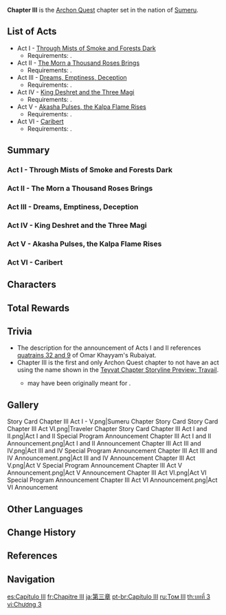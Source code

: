 {{Chapter Infobox
|chapterName     = Truth Amongst the Pages of Purana
|image           = <gallery>
Sumeru Chapter.png|Sumeru Chapter
Traveler Chapter.png|Traveler Chapter
</gallery>
|type            = Archon
|prev            = Chapter II
|next            = Chapter IV
}}
'''Chapter III''' is the [[Archon Quest]] chapter set in the nation of [[Sumeru]].

{{Quote|The God of Wisdom's enemy is wisdom itself, and the oasis of knowledge is a mirage in the desert of ignorance. In the city of scholars there is a push for folly, yet the God of Wisdom makes no argument against it.|[[Dainsleif]]|[[Teyvat Chapter Storyline Preview: Travail|Teyvat Chapter Storyline Preview]]<ref>YouTube: [https://youtu.be/TAlKhARUcoY Teyvat Chapter Storyline Preview]</ref>}}

==List of Acts==
* Act I - [[Through Mists of Smoke and Forests Dark]]
** Requirements: {{Quest|35;Requiem of the Echoing Depths|requirements=1}}.
* Act II - [[The Morn a Thousand Roses Brings]]
** Requirements: {{Quest|35|requirements=1}}.
* Act III - [[Dreams, Emptiness, Deception]]
** Requirements: {{Quest|35|requirements=1}}.
* Act IV - [[King Deshret and the Three Magi]]
** Requirements: {{Quest|35|requirements=1}}.
* Act V - [[Akasha Pulses, the Kalpa Flame Rises]]
** Requirements: {{Quest|35|requirements=1}}.
* Act VI - [[Caribert]]
** Requirements: {{Quest|35|requirements=1}}.

==Summary==
===Act I - Through Mists of Smoke and Forests Dark===
{{Main|Through Mists of Smoke and Forests Dark}}
{{Description|"There was the Door to which I found no Key; There was the Veil through which I might not see: Some little talk awhile of Me and Thee There was--and then no more of Thee and Me."<br>"Each Morn a thousand Roses brings, you say: Yes, but where leaves the Rose of Yesterday?"| [https://www.hoyolab.com/article/7113842 Acts I and II Announcement Description]}}
{{Transclude|Through Mists of Smoke and Forests Dark|Summary|top=1}}

===Act II - The Morn a Thousand Roses Brings===
{{Transclude|The Morn a Thousand Roses Brings|Summary|main=1|top=1}}

===Act III - Dreams, Emptiness, Deception===
{{Main|Dreams, Emptiness, Deception}}
{{Description|"The world as it is, and all that is in it &mdash; it is but a dream, empty and full of lies."<br>The [[Sabzeruz Festival]] samsara finally comes to an end.<br>The path to saving the god lies within the desert stars.<br>"I am the lord of the scarlet soil. My deeds are world-renowned, and even the strong kneel before me!"|[https://www.hoyolab.com/article/9331377 Acts III and IV Announcement Description]}}
{{Transclude|Dreams, Emptiness, Deception|Summary|top=1}}

===Act IV - King Deshret and the Three Magi===
{{Transclude|King Deshret and the Three Magi|Summary|main=1|top=1}}

===Act V - Akasha Pulses, the Kalpa Flame Rises===
{{Main|Akasha Pulses, the Kalpa Flame Rises}}
{{Description|"Rukkhadevata formed the bones and flowing blood, and Kusanali the innards and beating heart. Thrice holy and sacred their goodness and grace, worthy of worship, of praise, of laud, of record. In those days, Akasha ran not, the ashes of calamity had settled, and the past had become history."|[https://www.hoyolab.com/article/13249520 Act V Announcement Description]}}
{{Transclude|Akasha Pulses, the Kalpa Flame Rises|Summary|top=1}}

===Act VI - Caribert===
{{Main|Caribert}}
{{Description|This world is filled with those who would oppose fate, while the one who understands fate smiles faintly down upon them.<br>If the one who weaves fate may be born here, then let the one who witnesses fate see it all.|[https://www.hoyolab.com/article/16631470 Act VI Announcement Description]}}
{{Transclude|Caribert|Summary|top=1}}

==Characters==
{{Character Appearances|type=Chapter}}

==Total Rewards==
{{Quest Rewards List}}

==Trivia==
* The description for the announcement of Acts I and II references [http://classics.mit.edu/Khayyam/rubaiyat.html quatrains 32 and 9] of Omar Khayyam's Rubaiyat.
* Chapter III is the first and only Archon Quest chapter to not have an act using the name shown in the [[Teyvat Chapter Storyline Preview: Travail]].
** {{lang|Truth Amongst the Pages of Purana|zh=虚空劫灰往世书|zh_tl=The Puranas of [[Akasha]] Calamity Ash}} may have been originally meant for {{lang|[[Akasha Pulses, the Kalpa Flame Rises]]|zh=虚空鼓动，劫火高扬}}.

==Gallery==
<gallery>
Story Card Chapter III Act I - V.png|Sumeru Chapter Story Card
Story Card Chapter III Act VI.png|Traveler Chapter Story Card
Chapter III Act I and II.png|Act I and II Special Program Announcement
Chapter III Act I and II Announcement.png|Act I and II Announcement
Chapter III Act III and IV.png|Act III and IV Special Program Announcement
Chapter III Act III and IV Announcement.png|Act III and IV Announcement
Chapter III Act V.png|Act V Special Program Announcement
Chapter III Act V Announcement.png|Act V Announcement
Chapter III Act VI.png|Act VI Special Program Announcement
Chapter III Act VI Announcement.png|Act VI Announcement
</gallery>

==Other Languages==
{{Other Languages|default_hidden=1
|en      = Chapter III
|zhs     = 第三章
|zhs_rm  = Dì Sān Zhāng
|zht     = 第三章
|zht_rm  = Dì Sān Zhāng
|ja      = 第三章
|ja_rm   = Dai-sanshou
|ko      = 제3장
|es      = Capítulo III
|fr      = Chapitre III
|ru      = Том III
|th      = บทที่ 3
|th_rm   = 
|vi      = Chương 3
|de      = Kapitel III
|id      = Chapter III
|pt      = Capítulo III
|tr      = Bölüm III
|it      = Capitolo III
}}

==Change History==
{{Change History|3.0}}

==References==
{{Reflist}}

==Navigation==
{{Archon Quest Navbox|Chapter III}}

[[es:Capítulo III]]
[[fr:Chapitre III]]
[[ja:第三章]]
[[pt-br:Capítulo III]]
[[ru:Том III]]
[[th:บทที่ 3]]
[[vi:Chương 3]]
